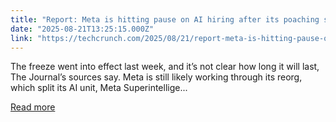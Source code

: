 ```yaml
---
title: "Report: Meta is hitting pause on AI hiring after its poaching spree"
date: "2025-08-21T13:25:15.000Z"
link: "https://techcrunch.com/2025/08/21/report-meta-is-hitting-pause-on-ai-hiring-after-its-poaching-spree/"
---
```


The freeze went into effect last week, and it’s not clear how long it will last, The Journal’s sources say. Meta is still likely working through its reorg, which split its AI unit, Meta Superintellige...

[Read more](https://techcrunch.com/2025/08/21/report-meta-is-hitting-pause-on-ai-hiring-after-its-poaching-spree/)

